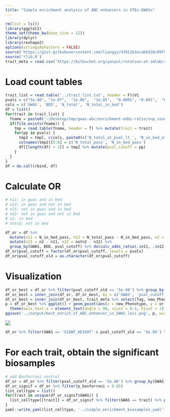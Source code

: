 ```yaml
---
title: "Simple enrichment analysis of ABC enhancers in GTEx-GWASs"
---
```


```r
rm(list = ls())
library(ggplot2)
theme_set(theme_bw(base_size = 12))
library(dplyr)
library(reshape2)
options(stringsAsFactors = FALSE)
source('https://gist.githubusercontent.com/liangyy/43912b3ecab5d10c89f9d4b2669871c9/raw/8151c6fe70e3d4ee43d9ce340ecc0eb65172e616/my_ggplot_theme.R')
source('rlib.R')
trait_meta = read.csv('https://bitbucket.org/yanyul/rotation-at-imlab/raw/a57edaa369ef6427cd0b43bf64f704c14c5c4add/data/GWAS_metadata.csv')
```

# Load count tables

```r
trait_list = read.table('../trait_list.txt', header = F)$V1
pvals = c("5e.08", "1e.07",  "1e.06",  "1e.05",  "0.0001", "0.001",  "0.01")
cols = c('GWAS', 'BED', 'N_total', 'N_total_in_bed')
df = list()
for(trait in trait_list) {
  fname = paste0('~/Desktop/tmp/gwas-abc/enrichment-odds-ratio/snp_count.', trait, '.tsv.gz')
  if(file.exists(fname)) {
    tmp = read.table(fname, header = T) %>% mutate(trait = trait)
    for(pp in pvals) {
      tmp2 = tmp[, c(cols, paste0(c('N_total_at_pval_lt_', 'N_in_bed_at_pval_lt_'), pp))]
      colnames(tmp2)[5:6] = c('N_total_pass', 'N_in_bed_pass')
      df[[length(df) + 1]] = tmp2 %>% mutate(pval_cutoff = pp)
    }
  }
}
df = do.call(rbind, df)
```

# Calculate OR

```r
# n11: in gwas and in bed
# n12: in gwas and not in bed
# n21: not in gwas and in bed
# n22: not in gwas and not in bed
# n2: in bed
# notn2: not in bed

df_or = df %>% 
  mutate(n11 = N_in_bed_pass, n12 = N_total_pass - N_in_bed_pass, n2 = N_total_in_bed, notn2 = N_total - N_total_in_bed) %>%
  mutate(n21 = n2 - n11, n22 = notn2 - n12) %>% 
  group_by(GWAS, BED, pval_cutoff) %>% do(calc_odds_ratio(.$n11, .$n12, .$n21, .$n22))
df_or$pval_cutoff = factor(df_or$pval_cutoff, levels = pvals)
df_or$pval_cutoff_old = as.character(df_or$pval_cutoff)
```

# Visualization

```r
df_or_best = df_or %>% filter(pval_cutoff_old == '5e.08') %>% group_by(GWAS, pval_cutoff) %>% summarize(best_bed = BED[which.min(pval)])
df_or_best = inner_join(df_or, df_or_best, by = c('GWAS', 'pval_cutoff', 'BED' = 'best_bed'))
df_or_best = inner_join(df_or_best, trait_meta %>% select(Tag, new_Phenotype), by = c('GWAS' = 'Tag'))
p = df_or_best %>% ggplot() + geom_point(aes(x = new_Phenotype, y = or, color = pval < 0.05 / nrow(df_or_best), shape = pval < 0.05)) +
  theme(axis.text.x = element_text(angle = 90, vjust = 0.5, hjust = 1)) + facet_wrap(~pval_cutoff, scales = 'free_y') + scale_y_log10()
ggsave('../output/best_enrich_of_ABC_enhancer_in_GWAS_loci.png', p, width = 14, height = 6)
```

![](https://liangyy.github.io/gwas-abc/output/best_enrich_of_ABC_enhancer_in_GWAS_loci.png)

```r
df_or %>% filter(GWAS == 'GIANT_HEIGHT' & pval_cutoff_old == '5e.08') %>% ggplot() + geom_bar(aes(x = BED, y = or), stat = 'identity', position = 'dodge')
```

# For each trait, obtain the significant biosamples

```r
# add Bonferroni control
df_or = df_or %>% filter(pval_cutoff_old == '5e.08') %>% group_by(GWAS) %>% mutate(p_bonferroni = pval * n()) %>% ungroup()
df_or_signif = df_or %>% filter(p_bonferroni < 0.05)
list_celltype = list()
for(trait in unique(df_or_signif$GWAS)) {
  list_celltype[[trait]] = df_or_signif %>% filter(GWAS == trait) %>% pull(BED)
}
yaml::write_yaml(list_celltype, '../simple_enrichment_biosamples.yaml')
```